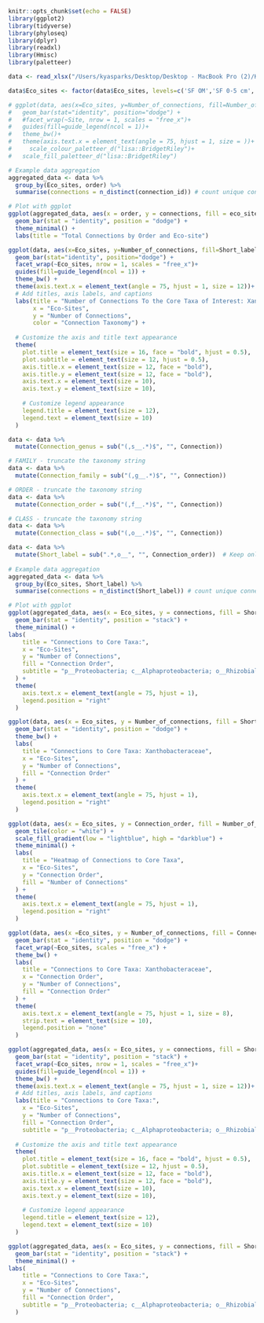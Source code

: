 ```r
knitr::opts_chunk$set(echo = FALSE)
library(ggplot2)
library(tidyverse)
library(phyloseq)
library(dplyr)
library(readxl)
library(Hmisc)
library(paletteer)
```


```r
data <- read_xlsx("/Users/kyasparks/Desktop/Desktop - MacBook Pro (2)/Kyas_PhD/CSU_2023_2024/Projects/ASCC/ASCC_July2024_USETHIS_ks/networks_connects.xlsx")

data$Eco_sites <- factor(data$Eco_sites, levels=c('SF OM','SF 0-5 cm','SF 5-15 cm','TP OM','TP 0-5 cm','TP 5-15 cm', 'SJ OM', 'SJ 0-5 cm', 'SJ 5-15 cm'))

# ggplot(data, aes(x=Eco_sites, y=Number_of_connections, fill=Number_of_connections))+
#   geom_bar(stat="identity", position="dodge") +
#   #facet_wrap(~Site, nrow = 1, scales = "free_x")+
#   guides(fill=guide_legend(ncol = 1))+
#   theme_bw()+
#   theme(axis.text.x = element_text(angle = 75, hjust = 1, size = ))+
#     scale_colour_paletteer_d("lisa::BridgetRiley")+
#   scale_fill_paletteer_d("lisa::BridgetRiley")

# Example data aggregation
aggregated_data <- data %>%
  group_by(Eco_sites, order) %>%
  summarise(connections = n_distinct(connection_id)) # count unique connections

# Plot with ggplot
ggplot(aggregated_data, aes(x = order, y = connections, fill = eco_site)) +
  geom_bar(stat = "identity", position = "dodge") +
  theme_minimal() +
  labs(title = "Total Connections by Order and Eco-site")

ggplot(data, aes(x=Eco_sites, y=Number_of_connections, fill=Short_label))+
  geom_bar(stat="identity", position="dodge") +
  facet_wrap(~Eco_sites, nrow = 1, scales = "free_x")+
  guides(fill=guide_legend(ncol = 1)) +
  theme_bw() +
  theme(axis.text.x = element_text(angle = 75, hjust = 1, size = 12))+
  # Add titles, axis labels, and captions
  labs(title = "Number of Connections To the Core Taxa of Interest: Xanthobacteraceae",
       x = "Eco-Sites", 
       y = "Number of Connections",
       color = "Connection Taxonomy") +
  
  # Customize the axis and title text appearance
  theme(
    plot.title = element_text(size = 16, face = "bold", hjust = 0.5),
    plot.subtitle = element_text(size = 12, hjust = 0.5),
    axis.title.x = element_text(size = 12, face = "bold"),
    axis.title.y = element_text(size = 12, face = "bold"),
    axis.text.x = element_text(size = 10),
    axis.text.y = element_text(size = 10),
    
    # Customize legend appearance
    legend.title = element_text(size = 12),
    legend.text = element_text(size = 10)
  )
```


```r
data <- data %>%
  mutate(Connection_genus = sub("(,s__.*)$", "", Connection))

# FAMILY - truncate the taxonomy string 
data <- data %>%
  mutate(Connection_family = sub("(,g__.*)$", "", Connection))

# ORDER - truncate the taxonomy string
data <- data %>%
  mutate(Connection_order = sub("(,f__.*)$", "", Connection))

# CLASS - truncate the taxonomy string
data <- data %>%
  mutate(Connection_class = sub("(,o__.*)$", "", Connection))
```

```r
data <- data %>%
  mutate(Short_label = sub(".*,o__", "", Connection_order))  # Keep only the order-level taxo
  
# Example data aggregation
aggregated_data <- data %>%
  group_by(Eco_sites, Short_label) %>%
  summarise(connections = n_distinct(Short_label)) # count unique connections

# Plot with ggplot
ggplot(aggregated_data, aes(x = Eco_sites, y = connections, fill = Short_label)) +
  geom_bar(stat = "identity", position = "stack") +
  theme_minimal() +
labs(
    title = "Connections to Core Taxa:",
    x = "Eco-Sites",
    y = "Number of Connections",
    fill = "Connection Order",
    subtitle = "p__Proteobacteria; c__Alphaproteobacteria; o__Rhizobiales; f__Xanthobacteraceae Xanthobacteraceae"
  ) +
  theme(
    axis.text.x = element_text(angle = 75, hjust = 1),
    legend.position = "right"
  )

ggplot(data, aes(x = Eco_sites, y = Number_of_connections, fill = Short_label)) +
  geom_bar(stat = "identity", position = "dodge") +
  theme_bw() +
  labs(
    title = "Connections to Core Taxa: Xanthobacteraceae",
    x = "Eco-Sites",
    y = "Number of Connections",
    fill = "Connection Order"
  ) +
  theme(
    axis.text.x = element_text(angle = 75, hjust = 1),
    legend.position = "right"
  )
```

```r
ggplot(data, aes(x = Eco_sites, y = Connection_order, fill = Number_of_connections)) +
  geom_tile(color = "white") +
  scale_fill_gradient(low = "lightblue", high = "darkblue") +
  theme_minimal() +
  labs(
    title = "Heatmap of Connections to Core Taxa",
    x = "Eco-Sites",
    y = "Connection Order",
    fill = "Number of Connections"
  ) +
  theme(
    axis.text.x = element_text(angle = 75, hjust = 1),
    legend.position = "right"
  )
```

```r
ggplot(data, aes(x =Eco_sites, y = Number_of_connections, fill = Connection_order)) +
  geom_bar(stat = "identity", position = "dodge") +
  facet_wrap(~Eco_sites, scales = "free_x") +
  theme_bw() +
  labs(
    title = "Connections to Core Taxa: Xanthobacteraceae",
    x = "Connection Order",
    y = "Number of Connections",
    fill = "Connection Order"
  ) +
  theme(
    axis.text.x = element_text(angle = 75, hjust = 1, size = 8),
    strip.text = element_text(size = 10),
    legend.position = "none"
  )
```



```r
ggplot(aggregated_data, aes(x = Eco_sites, y = connections, fill = Short_label)) +
  geom_bar(stat = "identity", position = "stack") +
  facet_wrap(~Eco_sites, nrow = 1, scales = "free_x")+
  guides(fill=guide_legend(ncol = 1)) +
  theme_bw() +
  theme(axis.text.x = element_text(angle = 75, hjust = 1, size = 12))+
  # Add titles, axis labels, and captions
  labs(title = "Connections to Core Taxa:",
    x = "Eco-Sites",
    y = "Number of Connections",
    fill = "Connection Order",
    subtitle = "p__Proteobacteria; c__Alphaproteobacteria; o__Rhizobiales; f__Xanthobacteraceae Xanthobacteraceae") +
  
  # Customize the axis and title text appearance
  theme(
    plot.title = element_text(size = 16, face = "bold", hjust = 0.5),
    plot.subtitle = element_text(size = 12, hjust = 0.5),
    axis.title.x = element_text(size = 12, face = "bold"),
    axis.title.y = element_text(size = 12, face = "bold"),
    axis.text.x = element_text(size = 10),
    axis.text.y = element_text(size = 10),
    
    # Customize legend appearance
    legend.title = element_text(size = 12),
    legend.text = element_text(size = 10)
  )
```

```r
ggplot(aggregated_data, aes(x = Eco_sites, y = connections, fill = Short_label)) +
  geom_bar(stat = "identity", position = "stack") +
  theme_minimal() +
labs(
    title = "Connections to Core Taxa:",
    x = "Eco-Sites",
    y = "Number of Connections",
    fill = "Connection Order",
    subtitle = "p__Proteobacteria; c__Alphaproteobacteria; o__Rhizobiales; f__Xanthobacteraceae Xanthobacteraceae"
  )
```